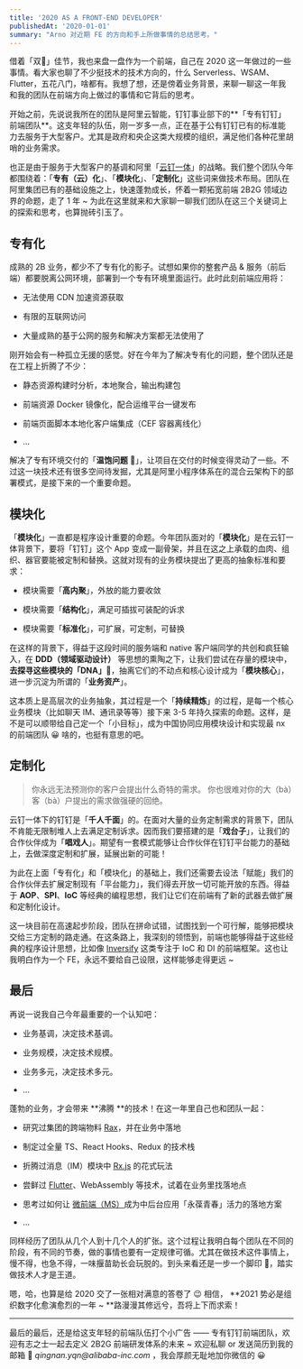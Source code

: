 ```yaml
---
title: '2020 AS A FRONT-END DEVELOPER'
publishedAt: '2020-01-01'
summary: "Arno 对近期 FE 的方向和手上所做事情的总结思考。"
---
```


借着「双🥚」佳节，我也来盘一盘作为一个前端，自己在 2020 这一年做过的一些事情。看大家也聊了不少挺技术的技术方向的，什么 Serverless、WSAM、Flutter，五花八门，啥都有。我想了想，还是傍着业务背景，来聊一聊这一年我和我的团队在前端方向上做过的事情和它背后的思考。

开始之前，先说说我所在的团队是阿里云智能，钉钉事业部下的**「专有钉钉」前端团队**。这支年轻的队伍，刚一岁多一点，正在基于公有钉钉已有的标准能力去服务于大型客户。尤其是政府和央企这类大规模的组织，满足他们各种花里胡哨的业务需求。

也正是由于服务于大型客户的基调和阿里「[云钉一体](https://baijiahao.baidu.com/s?id=1682706368165790318&wfr=spider&for=pc)」的战略。我们整个团队今年都围绕着：「**专有（云）化**」、「**模块化**」、「**定制化**」这些词来做技术布局。团队在阿里集团已有的基础设施之上，快速蓬勃成长，怀着一颗拓宽前端 2B2G 领域边界的命题，走了 1 年 ~ 为此在这里就来和大家聊一聊我们团队在这三个关键词上的探索和思考，也算抛砖引玉了。

## 专有化

成熟的 2B 业务，都少不了专有化的影子。试想如果你的整套产品 & 服务（前后端）都要脱离公网环境，部署到一个专有环境里面运行。此时此刻前端应用将：

- 无法使用 CDN 加速资源获取

- 有限的互联网访问

- 大量成熟的基于公网的服务和解决方案都无法使用了

刚开始会有一种孤立无援的感觉。好在今年为了解决专有化的问题，整个团队还是在工程上折腾了不少：

- 静态资源构建时分析，本地聚合，输出构建包

- 前端资源 Docker 镜像化，配合运维平台一键发布

- 前端页面脚本本地化客户端集成（CEF 容器离线化）

- ...

解决了专有环境交付的「**温饱问题** 🍚」，让项目在交付的时候变得灵动了一些。不过这一块技术还有很多空间待发掘，尤其是阿里小程序体系在的混合云架构下的部署模式，是接下来的一个重要命题。
## 模块化

「**模块化**」一直都是程序设计重要的命题。今年团队面对的「**模块化**」是在云钉一体背景下，要将「钉钉」这个 App 变成一副骨架，并且在这之上承载的血肉、组织、器官要能被定制和替换。这就对现有的业务模块提出了更高的抽象标准和要求：

- 模块需要「**高内聚**」，外放的能力要收敛

- 模块需要「**结构化**」，满足可插拔可装配的诉求

- 模块需要「**标准化**」，可扩展，可定制，可替换

在这样的背景下，得益于这段时间的服务端和 native 客户端同学的共创和疯狂输入，在 **DDD（领域驱动设计）** 等思想的熏陶之下，让我们尝试在存量的模块中，**去探寻这些模块的「DNA」🧬**，抽离它们的不动点和核心设计成为「**模块核心**」，进一步沉淀为所谓的「**业务资产**」。

这本质上是高层次的业务抽象，其过程是一个「**持续精炼**」的过程，是每一个核心业务模块（比如聊天 IM、通讯录等等）接下来 3-5 年持久探索的命题。这样，是不是可以顺带给自己定一个「小目标」，成为中国协同应用模块设计和实现最 nx 的前端团队 😀 啥的，也挺有意思的吧。
## 定制化

> 你永远无法预测你的客户会提出什么奇特的需求。 
> 你也很难对你的大（bà）客（bà）户提出的需求做强硬的回绝。


云钉一体下的钉钉是「**千人千面**」的。在面对大量的业务定制需求的背景下，团队不肯能无限制堆人上去满足定制诉求。因而我们要搭建的是「**戏台子**」，让我们的合作伙伴成为「**唱戏人**」。期望有一套模式能够让合作伙伴在钉钉平台能力的基础上，去做深度定制和扩展，延展出新的可能！

为此在上面「专有化」和「模块化」的基础上，我们还需要去设法「赋能」我们的合作伙伴去扩展定制现有「平台能力」，我们得去开放一切可能开放的东西。得益于 **AOP**、**SPI**、**IoC** 等经典的编程思想，我们让它们在前端有了新的武器去做扩展和定制化设计。

这一块目前在高速起步阶段，团队在拼命试错，试图找到一个可行解，能够把模块交给三方定制的路走通。在这条路上，我深刻的领悟到，前端也能够得益于这些经典的程序设计思想，比如像 [Inversify](https://www.yuque.com/surfacew/daily-learn/gcl771) 这类专注于 IoC 和 DI 的前端框架。这也让我明白作为一个 FE，永远不要给自己设限，这样能够走得更远 ~
## 最后

再说一说我自己今年最重要的一个认知吧：

- 业务基调，决定技术基调。

- 业务规模，决定技术规模。

- 业务多元，决定技术多元。

- ...

蓬勃的业务，才会带来 **沸腾 **的技术！在这一年里自己也和团队一起：

- 研究过集团的跨端物料 [Rax](https://rax.js.org/)，并在业务中落地

- 制定过全量 TS、React Hooks、Redux 的技术栈

- 折腾过消息（IM）模块中 [Rx.js](https://github.com/ReactiveX/rxjs) 的花式玩法

- 尝鲜过 [Flutter](https://flutterchina.club/)、WebAssembly 等技术，试着在业务里找落地点
- 思考过如何让 [微前端（MS）](https://www.yuque.com/surfacew/daily-learn/vgolwq)成为中后台应用「永葆青春」活力的落地方案

- ...

同样经历了团队从几个人到十几个人的扩张。这个过程让我明白每个团队在不同的阶段，有不同的节奏，做的事情也要有一定规律可循。尤其在做技术这件事情上，慢不得，也急不得，一味揠苗助长会玩脱的。到头来看还是一步一个脚印 👣，踏实做技术人才是王道。

嗯，哈，也算是给 2020 交了一张相对满意的答卷了 😉 相信， **2021 势必是组织数字化愈演愈烈的一年 ~ **路漫漫其修远兮，吾将上下而求索！

---

最后的最后，还是给这支年轻的前端队伍打个小广告 —— 专有钉钉前端团队，欢迎有志之士一起去定义 2B2G 前端研发体系的未来 ~ 欢迎私聊 or 发送简历到我的邮箱 📮 _qingnan.yqn@alibaba-inc.com_ ，我会厚颜无耻地加你微信的 😀
